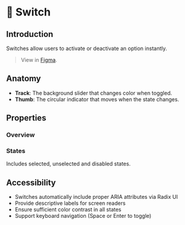 
<Meta title="Components/Switch/Docs" of={SwitchStories} />

# 🔘 Switch

## Introduction

Switches allow users to activate or deactivate an option instantly.

> View in [Figma](https://www.figma.com/design/JxaLVMTWirCpU0rsbZ30k7/2.-Components-Library?node-id=802-186).

## Anatomy

<Canvas of={SwitchStories.Base} />

- **Track**: The background slider that changes color when toggled.
- **Thumb**: The circular indicator that moves when the state changes.

## Properties

### Overview

<Canvas of={SwitchStories.Base} />
<Controls of={SwitchStories.Base} />

### States

Includes selected, unselected and disabled states.

<Canvas of={SwitchStories.StatesShowcase} />

## Accessibility

- Switches automatically include proper ARIA attributes via Radix UI
- Provide descriptive labels for screen readers
- Ensure sufficient color contrast in all states
- Support keyboard navigation (Space or Enter to toggle)
